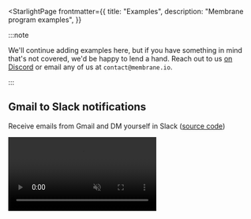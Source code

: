 
<StarlightPage
  frontmatter={{
    title: "Examples",
    description: "Membrane program examples",
  }}  
>

:::note

We'll continue adding examples here, but if you have something in mind that's not covered, we'd be happy to lend a hand. Reach out to us <a href="https://discord.gg/4RHyJDV8kj" target="_blank">on Discord</a> or email any of us at `contact@membrane.io`.

:::

## Gmail to Slack notifications

Receive emails from Gmail and DM yourself in Slack (<a href="https://membrane.io/share/pete/gmail-to-slack" target="_blank">source code</a>)

<video src="/cloud-assets/gmail-to-slack.mp4" muted autoplay controls></video>

</StarlightPage>
